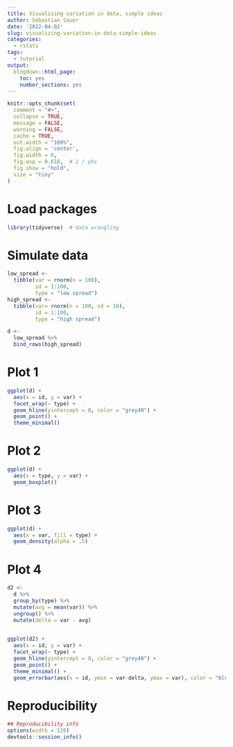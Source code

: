 ```yaml
---
title: Visualizing variation in data, simple ideas
author: Sebastian Sauer
date: '2022-04-02'
slug: visualizing-variation-in-data-simple-ideas
categories:
  - rstats
tags:
  - tutorial
output:
  blogdown::html_page:
    toc: yes
    number_sections: yes
---
```




```r
knitr::opts_chunk$set(
  comment = "#>",
  collapse = TRUE,
  message = FALSE,
  warning = FALSE,
  cache = TRUE,
  out.width = "100%",
  fig.align = 'center',
  fig.width = 6,
  fig.asp = 0.618,  # 1 / phi
  fig.show = "hold",
  size = "tiny"
)
```



# Load packages

```r
library(tidyverse)  # data wrangling
```


# Simulate data


```r
low_spread <- 
  tibble(var = rnorm(n = 100),
         id = 1:100,
         type = "low spread")
high_spread <-
  tibble(var= rnorm(n = 100, sd = 10),
         id = 1:100,
         type = "high spread")
```

```r
d <-
  low_spread %>% 
  bind_rows(high_spread)
```


# Plot 1

```r
ggplot(d) +
  aes(x = id, y = var) +
  facet_wrap(~ type) +
  geom_hline(yintercept = 0, color = "grey40") +
  geom_point() +
  theme_minimal()
```


# Plot 2

```r
ggplot(d) +
  aes(x = type, y = var) +
  geom_boxplot()
```



# Plot 3


```r
ggplot(d) +
  aes(x = var, fill = type) +
  geom_density(alpha = .5)
```





# Plot 4

```r
d2 <-
  d %>% 
  group_by(type) %>% 
  mutate(avg = mean(var)) %>% 
  ungroup() %>% 
  mutate(delta = var - avg)
  
```


```r
ggplot(d2) +
  aes(x = id, y = var) +
  facet_wrap(~ type) +
  geom_hline(yintercept = 0, color = "grey40") +
  geom_point() +
  theme_minimal() +
  geom_errorbar(aes(x = id, ymin = var-delta, ymax = var), color = "blue")
```




# Reproducibility

```r
## Reproducibility info
options(width = 120)
devtools::session_info()

```



